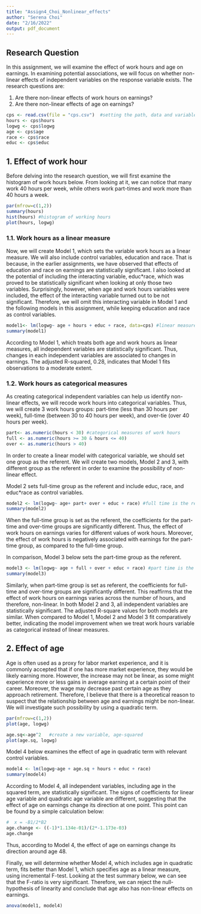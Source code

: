 ```yaml
---
title: "Assign4_Choi_Nonlinear_effects"
author: "Serena Choi"
date: "2/16/2022"
output: pdf_document
---
```



## Research Question

In this assignment, we will examine the effect of work hours and age on earnings. In examining potential associations, we will focus on whether non-linear effects of independent variables on the response variable exists. The research questions are: 

1) Are there non-linear effects of work hours on earnings? 
2) Are there non-linear effects of age on earnings? 


```r
cps <- read.csv(file = "cps.csv")  #setting the path, data and variable names 
hours <- cps$hours
logwg <- cps$logwg
age <- cps$age
race <- cps$race
educ <- cps$educ
```

## 1. Effect of work hour 

Before delving into the research question, we will first examine the histogram of work hours below. From looking at it, we can notice that many work 40 hours per week, while others work part-times and work more than 40 hours a week.  

```r
par(mfrow=c(1,2))	
summary(hours)		
hist(hours) #histogram of working hours 
plot(hours, logwg)
```

### 1.1. Work hours as a linear measure 

Now, we will create Model 1, which sets the variable work hours as a linear measure. We will also include control variables, education and race. That is because, in the earlier assignments, we have observed that effects of education and race on earnings are statistically significant. I also looked at the potential of including the interacting variable, educ*race, which was proved to be statistically significant when looking at only those two variables. Surprisingly, however, when age and work hours variables were included, the effect of the interacting variable turned out to be not significant. Therefore, we will omit this interacting variable in Model 1 and the following models in this assignment, while keeping education and race as control variables. 

```r
model1<- lm(logwg~ age + hours + educ + race, data=cps) #linear measure of work hours
summary(model1)
```

According to Model 1, which treats both age and work hours as linear measures, all independent variables are statistically significant. Thus, changes in each independent variables are associated to changes in earnings. The adjusted R-squared, 0.28, indicates that Model 1 fits observations to a moderate extent. 



### 1.2. Work hours as categorical measures

As creating categorical independent variables can help us identify non-linear effects, we will recode work hours into categorical variables. Thus, we will create 3 work hours groups: part-time (less than 30 hours per week), full-time (between 30 to 40 hours per week), and over-tie (over 40 hours per week). 

```r
part<- as.numeric(hours < 30) #categorical measures of work hours
full <- as.numeric(hours >= 30 & hours <= 40) 
over <- as.numeric(hours > 40)
```


In order to create a linear model with categorical variable, we should set one group as the referent. We will create two models, Model 2 and 3, with different group as the referent in order to examine the possibility of non-linear effect. 

Model 2 sets full-time group as the referent and include educ, race, and educ*race as control variables. 

```r
model2 <- lm(logwg~ age+ part+ over + educ + race) #full time is the referent
summary(model2)
```

When the full-time group is set as the referent, the coefficients for the part-time and over-time groups are significantly different. Thus, the effect of work hours on earnings varies for different values of work hours. Moreover, the effect of work hours is negatively associated with earnings for the part-time group, as compared to the full-time group. 

In comparison, Model 3 below sets the part-time group as the referent. 

```r
model3 <- lm(logwg~ age + full + over + educ + race) #part time is the referent
summary(model3)
```

Similarly, when part-time group is set as referent, the coefficients for full-time and over-time groups are  significantly different. This reaffirms that the effect of work hours on earnings varies across the number of hours, and therefore, non-linear. 
In both Model 2 and 3, all independent variables are statistically significant. The adjusted R-square values for both models are similar. When compared to Model 1, Model 2 and Model 3 fit comparatively better, indicating the model improvement when we treat work hours variable as categorical instead of linear measures. 



## 2. Effect of age

Age is often used as a proxy for labor market experience, and it is commonly accepted that if one has more market experience, they would be likely earning more. However, the increase may not be linear, as some might experience more or less gains in average earning at a certain point of their career. Moreover, the wage may decrease past certain age as they approach retirement. Therefore, I believe that there is a theoretical reason to suspect that the relationship between age and earnings might be non-linear. We will investigate such possibility by using a quadratic term. 

```r
par(mfrow=c(1,2))
plot(age, logwg)

age.sq<-age^2	#create a new variable, age-squared
plot(age.sq, logwg)		
```


Model 4 below examines the effect of age in quadratic term with relevant control variables. 

```r
model4 <- lm(logwg~age + age.sq + hours + educ + race)
summary(model4)	
```

According to Model 4, all independent variables, including age in the squared term, are statistically significant. The signs of coefficients for linear age variable and quadratic age variable are different, suggesting that the effect of age on earnings change its direction at one point. This point can be found by a simple calculation below: 

```r
#  x = -B1/2*B2
age.change <- ((-1)*1.134e-01)/(2*-1.173e-03)
age.change
```

Thus, according to Model 4, the effect of age on earnings change its direction around age 48. 

Finally, we will determine whether Model 4, which includes age in quadratic term, fits better than Model 1, which specifies age as a linear measure, using incremental F-test. Looking at the test summary below, we can see that the F-ratio is very significant. Therefore, we can reject the null-hypothesis of linearity and conclude that age also has non-linear effects on earnings. 

```r
anova(model1, model4)  
```
